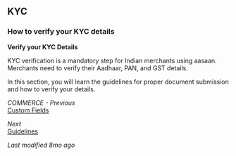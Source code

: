 ## KYC

### How to verify your KYC details

**Verify your KYC Details**

KYC verification is a mandatory step for Indian merchants using aasaan. Merchants need to verify their Aadhaar, PAN, and GST details.

In this section, you will learn the guidelines for proper document submission and how to verify your details.

*COMMERCE - Previous*  
[Custom Fields](#)

*Next*  
[Guidelines](#)

*Last modified 8mo ago*
